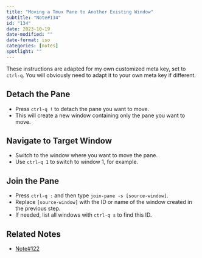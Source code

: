 ```yaml
---
title: "Moving a Tmux Pane to Another Existing Window"
subtitle: "Note#134"
id: "134"
date: 2023-10-19
date-modified: ""
date-format: iso
categories: [notes]
spotlight: ""
---
```

These instructions are adapted for my own customized meta key, set to `ctrl-q`. You will obviously need to adapt it to your own meta key if different.

## Detach the Pane

* Press `ctrl-q !` to detach the pane you want to move.
* This will create a new window containing only the pane you want to move.

## Navigate to Target Window

* Switch to the window where you want to move the pane.
* Use `ctrl-q 1` to switch to window 1, for example.

## Join the Pane

* Press `ctrl-q :` and then type `join-pane -s [source-window]`.
* Replace `[source-window]` with the ID or name of the window created in the previous step.
* If needed, list all windows with `ctrl-q s` to find this ID.

## Related Notes

* [Note#122](/notes/122/)
